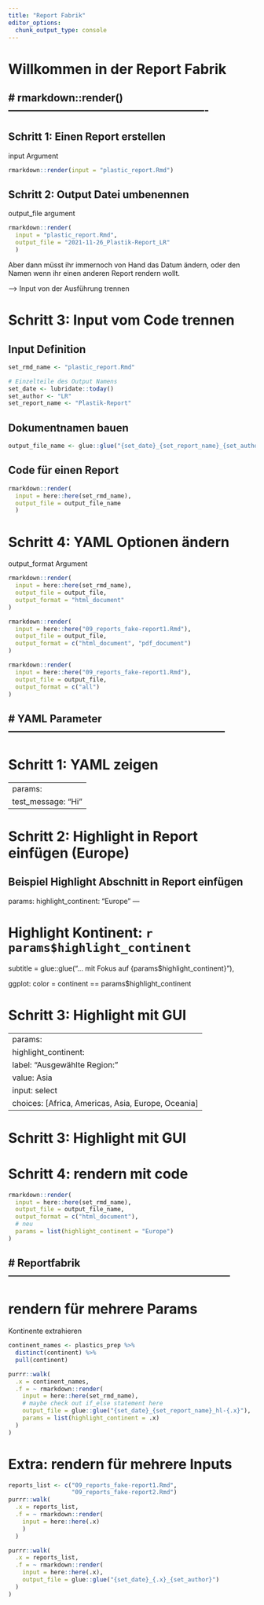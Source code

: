 ```yaml
---
title: "Report Fabrik"
editor_options: 
  chunk_output_type: console
---
```


# Willkommen in der Report Fabrik


# rmarkdown::render() ----------------------------------------------------------
--------------------------------------------------------------------------------

## Schritt 1: Einen Report erstellen

input Argument
```r
rmarkdown::render(input = "plastic_report.Rmd")
```

## Schritt 2:  Output Datei umbenennen

output_file argument
```r
rmarkdown::render(
  input = "plastic_report.Rmd",
  output_file = "2021-11-26_Plastik-Report_LR"
  )
```

Aber dann müsst ihr immernoch von Hand das Datum ändern, oder den Namen wenn ihr einen anderen Report rendern wollt. 

--> Input von der Ausführung trennen

# Schritt 3: Input vom Code trennen

## Input Definition
```r
set_rmd_name <- "plastic_report.Rmd"

# Einzelteile des Output Namens
set_date <- lubridate::today()
set_author <- "LR"
set_report_name <- "Plastik-Report"
```

## Dokumentnamen bauen
```r
output_file_name <- glue::glue("{set_date}_{set_report_name}_{set_author}")
```

## Code für einen Report
```r
rmarkdown::render(
  input = here::here(set_rmd_name),
  output_file = output_file_name
  )
```

# Schritt 4: YAML Optionen ändern 

output_format Argument
```r
rmarkdown::render(
  input = here::here(set_rmd_name),
  output_file = output_file,
  output_format = "html_document"
)
```

```r
rmarkdown::render(
  input = here::here("09_reports_fake-report1.Rmd"),
  output_file = output_file,
  output_format = c("html_document", "pdf_document")
)
```
```r
rmarkdown::render(
  input = here::here("09_reports_fake-report1.Rmd"),
  output_file = output_file,
  output_format = c("all")
)
```


# YAML Parameter ---------------------------------------------------------------
--------------------------------------------------------------------------------

# Schritt 1: YAML zeigen

---
params: 
  test_message: "Hi"
---

# Schritt 2: Highlight in Report einfügen (Europe)

Beispiel Highlight Abschnitt in Report einfügen
---
params:
  highlight_continent: "Europe"
---

<!-- Plot ändern -->
# Highlight Kontinent: `r params$highlight_continent`
subtitle = glue::glue("... mit Fokus auf {params$highlight_continent}"),

ggplot: color = continent == params$highlight_continent


# Schritt 3: Highlight mit GUI

---
params: 
  highlight_continent: 
    label: "Ausgewählte Region:"
    value: Asia
    input: select
    choices: [Africa, Americas, Asia, Europe, Oceania]
---

# Schritt 3: Highlight mit GUI

# Schritt 4: rendern mit code

```r
rmarkdown::render(
  input = here::here(set_rmd_name),
  output_file = output_file_name,
  output_format = c("html_document"),
  # neu
  params = list(highlight_continent = "Europe")
)
```

# Reportfabrik -----------------------------------------------------------------
--------------------------------------------------------------------------------

# rendern für mehrere Params

Kontinente extrahieren
```r
continent_names <- plastics_prep %>% 
  distinct(continent) %>% 
  pull(continent)
```

```r
purrr::walk(
  .x = continent_names,
  .f = ~ rmarkdown::render(
    input = here::here(set_rmd_name),
    # maybe check out if_else statement here
    output_file = glue::glue("{set_date}_{set_report_name}_hl-{.x}"),
    params = list(highlight_continent = .x)
  )
)
```

# Extra: rendern für mehrere Inputs
```r
reports_list <- c("09_reports_fake-report1.Rmd",
                  "09_reports_fake-report2.Rmd")
purrr::walk(
  .x = reports_list,
  .f = ~ rmarkdown::render(
    input = here::here(.x)
    )
  )
```

```r
purrr::walk(
  .x = reports_list,
  .f = ~ rmarkdown::render(
    input = here::here(.x),
    output_file = glue::glue("{set_date}_{.x}_{set_author}")
  )
)
```

